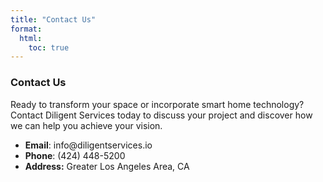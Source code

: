 ```yaml
---
title: "Contact Us"
format:
  html:
    toc: true
---
```



### Contact Us

Ready to transform your space or incorporate smart home technology? Contact Diligent Services today to discuss your project and discover how we can help you achieve your vision.

- **Email**: info@diligentservices.io
- **Phone**: (424) 448-5200
- **Address:** Greater Los Angeles Area, CA